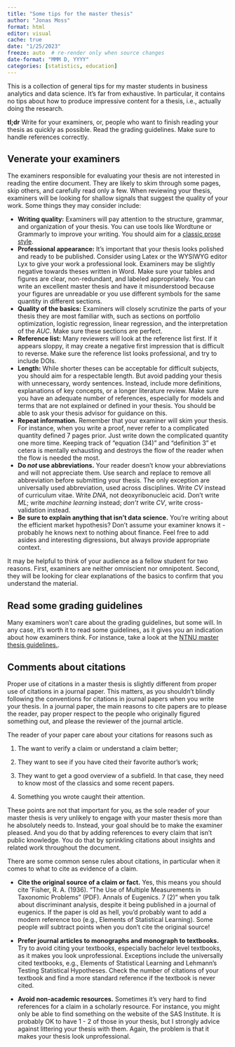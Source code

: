 ```yaml
---
title: "Some tips for the master thesis"
author: "Jonas Moss"
format: html
editor: visual
cache: true
date: "1/25/2023"
freeze: auto  # re-render only when source changes
date-format: "MMM D, YYYY"
categories: [statistics, education]
---
```


This is a collection of general tips for my master students in business analytics and data science. It's far from exhaustive. In particular, it contains no tips about how to produce impressive content for a thesis, i.e., actually doing the research.

**tl;dr** Write for your examiners, or, people who want to finish reading your thesis as quickly as possible. Read the grading guidelines. Make sure to handle references correctly.

## Venerate your examiners

The examiners responsible for evaluating your thesis are not interested in reading the entire document. They are likely to skim through some pages, skip others, and carefully read only a few. When reviewing your thesis, examiners will be looking for shallow signals that suggest the quality of your work. Some things they may consider include:

-   **Writing quality:** Examiners will pay attention to the structure, grammar, and organization of your thesis. You can use tools like Wordtune or Grammarly to improve your writing. You should aim for a [classic prose style](https://englishcomposition.org/advanced-writing/classic-prose-style).
-   **Professional appearance:** It's important that your thesis looks polished and ready to be published. Consider using Latex or the WYSIWYG editor Lyx to give your work a professional look. Examiners may be slightly negative towards theses written in Word. Make sure your tables and figures are clear, non-redundant, and labeled appropriately. You can write an excellent master thesis and have it misunderstood because your figures are unreadable or you use different symbols for the same quantity in different sections.
-   **Quality of the basics:** Examiners will closely scrutinize the parts of your thesis they are most familiar with, such as sections on portfolio optimization, logistic regression, linear regression, and the interpretation of the $AUC$. Make sure these sections are perfect.
-   **Reference list:** Many reviewers will look at the reference list first. If it appears sloppy, it may create a negative first impression that is difficult to reverse. Make sure the reference list looks professional, and try to include DOIs.
-   **Length:** While shorter theses can be acceptable for difficult subjects, you should aim for a respectable length. But avoid padding your thesis with unnecessary, wordy sentences. Instead, include more definitions, explanations of key concepts, or a longer literature review. Make sure you have an adequate number of references, especially for models and terms that are not explained or defined in your thesis. You should be able to ask your thesis advisor for guidance on this.
-   **Repeat information.** Remember that your examiner will skim your thesis. For instance, when you write a proof, never refer to a complicated quantity defined 7 pages prior. Just write down the complicated quantity one more time. Keeping track of "equation (34)" and "definition 3" et cetera is mentally exhausting and destroys the flow of the reader when the flow is needed the most.
-   **Do *not* use abbreviations.** Your reader doesn't know your abbreviations and will not appreciate them. Use search and replace to remove all abbreviation before submitting your thesis. The only exception are universally used abbreviation, used across disciplines. Write *CV* instead of curriculum vitae. Write *DNA*, not deoxyribonucleic acid. Don't write *ML*; write *machine learning* instead; *don't* write *CV*, write cross-validation instead.
-   **Be sure to explain anything that isn't data science.** You're writing about the efficient market hypothesis? Don't assume your examiner knows it - probably he knows next to nothing about finance. Feel free to add asides and interesting digressions, but always provide appropriate context.

It may be helpful to think of your audience as a fellow student for two reasons. First, examiners are neither omniscient nor omnipotent. Second, they will be looking for clear explanations of the basics to confirm that you understand the material.

## Read some grading guidelines

Many examiners won't care about the grading guidelines, but some will. In any case, it's worth it to read some guidelines, as it gives you an indication about how examiners think. For instance, take a look at the [NTNU master thesis guidelines.](https://www.google.com/url?sa=t&rct=j&q=&esrc=s&source=web&cd=&cad=rja&uact=8&ved=2ahUKEwjqn5Hq2rL8AhVDSvEDHaDAAGkQFnoECA4QAQ&url=https%3A%2F%2Fi.ntnu.no%2Fwiki%2F-%2Fwiki%2FEnglish%2FDescription%2Bof%2Bgrades%2Bfor%2Bmaster%2Bthesis&usg=AOvVaw2D_epEeBrrBspd29HKkw4q).

## Comments about citations

Proper use of citations in a master thesis is slightly different from proper use of citations in a journal paper. This matters, as you shouldn't blindly following the conventions for citations in journal papers when you write your thesis. In a journal paper, the main reasons to cite papers are to please the reader, pay proper respect to the people who originally figured something out, and please the reviewer of the journal article.

The reader of your paper care about your citations for reasons such as

1.  The want to verify a claim or understand a claim better;

2.  They want to see if you have cited their favorite author's work;

3.  They want to get a good overview of a subfield. In that case, they need to know most of the classics and some recent papers.

4.  Something you wrote caught their attention.

These points are not that important for you, as the sole reader of your master thesis is very unlikely to engage with your master thesis more than he absolutely needs to. Instead, your goal should be to make the examiner pleased. And you do that by adding references to every claim that isn't public knowledge. You do that by sprinkling citations about insights and related work throughout the document.

There are some common sense rules about citations, in particular when it comes to what to cite as evidence of a claim.

-   **Cite the original source of a claim or fact.** Yes, this means you should cite 'Fisher, R. A. (1936). "The Use of Multiple Measurements in Taxonomic Problems" (PDF). Annals of Eugenics. 7 (2)" when you talk about discriminant analysis, despite it being published in a journal of eugenics. If the paper is old as hell, you'd probably want to add a modern reference too (e.g., Elements of Statistical Learning). Some people *will* subtract points when you don't cite the original source!

-   **Prefer journal articles to monographs and monograph to textbooks.** Try to avoid citing your textbooks, especially bachelor level textbooks, as it makes you look unprofessional. Exceptions include the universally cited textbooks, e.g., Elements of Statistical Learning and Lehmann's Testing Statistical Hypotheses. Check the number of citations of your textbook and find a more standard reference if the textbook is never cited.

-   **Avoid non-academic resources.** Sometimes it's very hard to find references for a claim in a scholarly resource. For instance, you might only be able to find something on the website of the SAS Institute. It is probably OK to have 1 - 2 of those in your thesis, but I strongly advice against littering your thesis with them. Again, the problem is that it makes your thesis look unprofessional.
